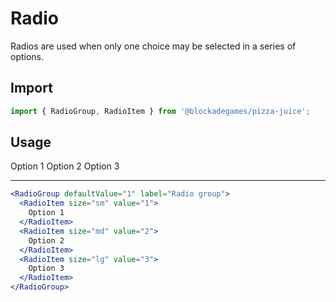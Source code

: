 
# Radio

Radios are used when only one choice may be selected in a series of options.

## Import

```jsx
import { RadioGroup, RadioItem } from '@blockadegames/pizza-juice';
```

## Usage

<RadioGroup defaultValue="1" label="Radio group">
  <Stack wrap="wrap">
    <RadioItem size="sm" value="1">
      Option 1
    </RadioItem>
    <RadioItem size="md" value="2">
      Option 2
    </RadioItem>
    <RadioItem size="lg" value="3">
      Option 3
    </RadioItem>
  </Stack>
</RadioGroup>

---

```jsx
<RadioGroup defaultValue="1" label="Radio group">
  <RadioItem size="sm" value="1">
    Option 1
  </RadioItem>
  <RadioItem size="md" value="2">
    Option 2
  </RadioItem>
  <RadioItem size="lg" value="3">
    Option 3
  </RadioItem>
</RadioGroup>
```
